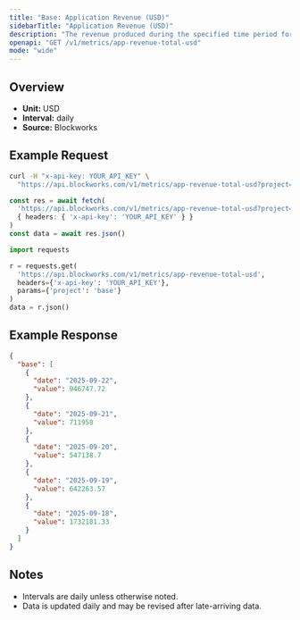 ```yaml
---
title: "Base: Application Revenue (USD)"
sidebarTitle: "Application Revenue (USD)"
description: "The revenue produced during the specified time period for given blockchain."
openapi: "GET /v1/metrics/app-revenue-total-usd"
mode: "wide"
---
```


## Overview

- **Unit:** USD
- **Interval:** daily
- **Source:** Blockworks

## Example Request

<CodeGroup>

```bash cURL
curl -H "x-api-key: YOUR_API_KEY" \
  "https://api.blockworks.com/v1/metrics/app-revenue-total-usd?project=base"
```

```typescript TypeScript
const res = await fetch(
  'https://api.blockworks.com/v1/metrics/app-revenue-total-usd?project=base',
  { headers: { 'x-api-key': 'YOUR_API_KEY' } }
)
const data = await res.json()
```

```python Python
import requests

r = requests.get(
  'https://api.blockworks.com/v1/metrics/app-revenue-total-usd',
  headers={'x-api-key': 'YOUR_API_KEY'},
  params={'project': 'base'}
)
data = r.json()
```

</CodeGroup>

## Example Response

```json
{
  "base": [
    {
      "date": "2025-09-22",
      "value": 946747.72
    },
    {
      "date": "2025-09-21",
      "value": 711958
    },
    {
      "date": "2025-09-20",
      "value": 547138.7
    },
    {
      "date": "2025-09-19",
      "value": 642263.57
    },
    {
      "date": "2025-09-18",
      "value": 1732181.33
    }
  ]
}
```

## Notes
- Intervals are daily unless otherwise noted.
- Data is updated daily and may be revised after late-arriving data.